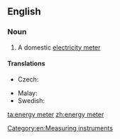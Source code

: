 ==English==

===Noun===
{{en-noun|head=[[energy]] [[meter]]}}

# A domestic [[electricity meter]]

====Translations====
{{trans-top|a domestic electricity meter}}
* Czech: {{t+|cs|elektroměr|m}}
{{trans-mid}}
* Malay: {{t|ms|meter tenaga}}
* Swedish: {{t|sv|elmätare|c}}
{{trans-bottom}}

[[Category:en:Measuring instruments]]

[[ta:energy meter]]
[[zh:energy meter]]